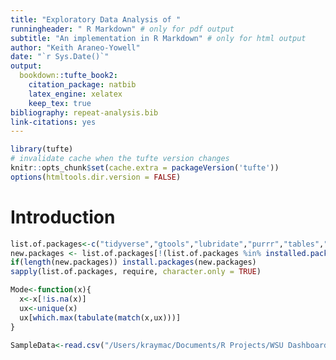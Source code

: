 ```yaml
---
title: "Exploratory Data Analysis of "
runningheader: " R Markdown" # only for pdf output
subtitle: "An implementation in R Markdown" # only for html output
author: "Keith Araneo-Yowell"
date: "`r Sys.Date()`"
output:
  bookdown::tufte_book2:
    citation_package: natbib
    latex_engine: xelatex
    keep_tex: true
bibliography: repeat-analysis.bib
link-citations: yes
---
```


```r
library(tufte)
# invalidate cache when the tufte version changes
knitr::opts_chunk$set(cache.extra = packageVersion('tufte'))
options(htmltools.dir.version = FALSE)
```

# Introduction


```r
list.of.packages<-c("tidyverse","gtools","lubridate","purrr","tables","janitor","vcd","scales","kableExtra","stringr")
new.packages <- list.of.packages[!(list.of.packages %in% installed.packages()[,"Package"])]
if(length(new.packages)) install.packages(new.packages)
sapply(list.of.packages, require, character.only = TRUE)

Mode<-function(x){
  x<-x[!is.na(x)]
  ux<-unique(x)
  ux[which.max(tabulate(match(x,ux)))]
}

```


```r
SampleData<-read.csv("/Users/kraymac/Documents/R Projects/WSU Dashboards/5-year Compiled Data - Hired within last year.csv")


```